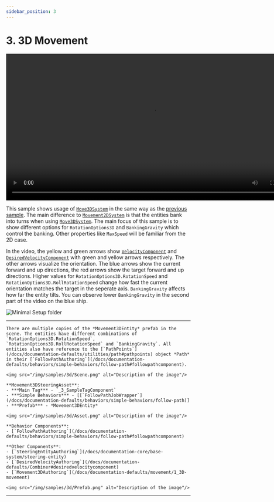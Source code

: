 ```yaml
---
sidebar_position: 3
---
```



# 3. 3D Movement

<video controls width="800">
  <source src="/videos/samples/3d/Video.mp4" type="video/mp4" />
  Your browser does not support the video tag.
</video>

This sample shows usage of [`Move3DSystem`](/docs/documentation-defaults/movement/1_3D-movement) in the same way as the [previous sample](/docs/samples/2_2d-movement). The main difference to [`Movement2DSystem`](/docs/documentation-defaults/movement/0_2D-movement) is that the entities bank into turns when using [`Move3DSystem`](/docs/documentation-defaults/movement/1_3D-movement). The main focus of this sample is to show different options for `RotationOptions3D` and `BankingGravity` which control the banking. Other properties like `MaxSpeed` will be familiar from the 2D case. 

In the video, the yellow and green arrows show [`VelocityComponent`](/docs/documentation-core/base-system/steering-entity) and [`DesiredVelocityComponent`](/docs/documentation-defaults/Combiner#desiredvelocitycomponent) with green and yellow arrows respectively. The other arrows visualize the orientation. The blue arrows show the current forward and up directions, the red arrows show the target forward and up directions. Higher values for `RotationOptions3D.RotationSpeed` and `RotationOptions3D.RollRotationSpeed` change how fast the current orientation matches the target in the seperate axis. `BankingGravity` affects how far the entity tilts. You can observe lower `BankingGravity` in the second part of the video on the blue ship.

![Minimal Setup folder](/img/samples/3d/Folder.png)

-----

<Tabs>
  <TabItem value="first" label="Scene"> 

    There are multiple copies of the *Movement3DEntity* prefab in the scene. The entities have different combinations of `RotationOptions3D.RotationSpeed`, `RotationOptions3D.RollRotationSpeed` and `BankingGravity`. All entities also have reference to the [`PathPoints`](/docs/documentation-defaults/utilities/path#pathpoints) object *Path* in their [`FollowPathAuthoring`](/docs/documentation-defaults/behaviors/simple-behaviors/follow-path#followpathcomponent).

    <img src="/img/samples/3d/Scene.png" alt="Description of the image"/>

  </TabItem>
  
  <TabItem value="second" label="Steering System Asset"> 

    **Movement3DSteeringAsset**:
    - ***Main Tag*** - `_3_SampleTagComponent`
    - ***Simple Behaviors*** - [[`FollowPathJobWrapper`](/docs/documentation-defaults/behaviors/simple-behaviors/follow-path)]
    - ***Prefab*** - *Movement3DEntity*

    <img src="/img/samples/3d/Asset.png" alt="Description of the image"/>

  </TabItem>
  
  <TabItem value="third" label="Prefab"> 
    
    **Behavior Components**:
    - [`FollowPathAuthoring`](/docs/documentation-defaults/behaviors/simple-behaviors/follow-path#followpathcomponent)

    **Other Components**:
    - [`SteeringEntityAuthoring`](/docs/documentation-core/base-system/steering-entity)
    - [`DesiredVelocityAuthoring`](/docs/documentation-defaults/Combiner#desiredvelocitycomponent)
    - [`Movement3DAuthoring`](/docs/documentation-defaults/movement/1_3D-movement)
    
    <img src="/img/samples/3d/Prefab.png" alt="Description of the image"/>

  </TabItem>
</Tabs>

-----